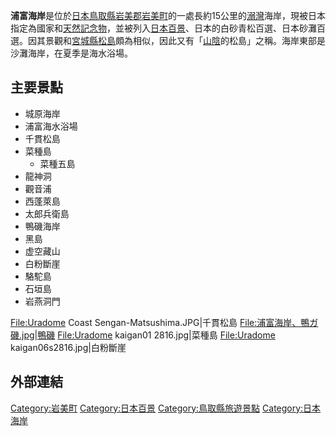 {{Location map | Japan
| lat_deg = 35 | lat_min = 35 | lat_sec = 17 | lat_dir = N
| lon_deg = 134 | lon_min = 17 | lon_sec = 36 | lon_dir = E 
| label = 浦富海岸的位置
| position = bottom
| mark = Map pointer.svg
| marksize = 6
| width = 350
| float = right
| caption = 浦富海岸的位置
| alt = 浦富海岸的位置
}}
'''浦富海岸'''是位於[[日本|日本]][[鳥取縣|鳥取縣]][[岩美郡|岩美郡]][[岩美町|岩美町]]的一處長約15公里的[[溺灣|溺灣]]海岸，現被日本指定為國家{{tsl|ja|名勝}}和[[天然記念物|天然記念物]]，並被列入[[日本百景|日本百景]]、日本的白砂青松百選、日本砂灘百選。因其景觀和[[宮城縣|宮城縣]][[松島|松島]]頗為相似，因此又有「[[山陰|山陰]]的松島」之稱。海岸東部是沙灘海岸，在夏季是海水浴場。

==主要景點==
* 城原海岸
* 浦富海水浴場
* 千貫松島
* 菜種島
** 菜種五島
* 龍神洞
* 觀音浦
* 西蓬萊島
* 太郎兵衛島
* 鴨磯海岸
* 黑島
* 虚空藏山
* 白粉斷崖
* 駱駝島
* 石垣島
* 岩燕洞門

<Gallery>
File:Uradome Coast Sengan-Matsushima.JPG|千貫松島
File:浦富海岸、鴨ガ磯.jpg|鴨磯
File:Uradome kaigan01 2816.jpg|菜種島
File:Uradome kaigan06s2816.jpg|白粉斷崖
</Gallery>

==外部連結==
{{Commonscat|Uradome Coast}}

{{coord|35|35|17|N|134|17|36|E|region:JP-31|display=title}}

{{DEFAULTSORT:Uradome Coast}}

[[Category:岩美町|Category:岩美町]]
[[Category:日本百景|Category:日本百景]]
[[Category:鳥取縣旅遊景點|Category:鳥取縣旅遊景點]]
[[Category:日本海岸|Category:日本海岸]]